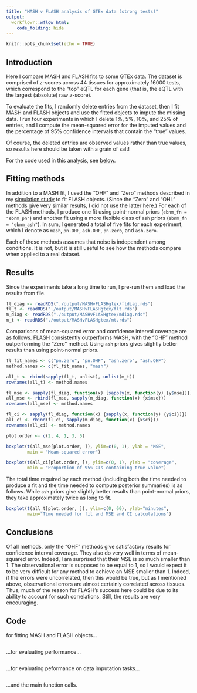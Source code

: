 ```yaml
---
title: "MASH v FLASH analysis of GTEx data (strong tests)"
output: 
  workflowr::wflow_html:
    code_folding: hide
---
```


```r
knitr::opts_chunk$set(echo = TRUE)
```

## Introduction

Here I compare MASH and FLASH fits to some GTEx data. The dataset is comprised of $z$-scores across 44 tissues for approximately 16000 tests, which correspond to the "top" eQTL for each gene (that is, the eQTL with the largest (absolute) raw $z$-score). 

To evaluate the fits, I randomly delete entries from the dataset, then I fit MASH and FLASH objects and use the fitted objects to impute the missing data. I run four experiments in which I delete 1%, 5%, 10%, and 25% of entries, and I compute the mean-squared error for the imputed values and the percentage of 95% confidence intervals that contain the "true" values. 

Of course, the deleted entries are observed values rather than true values, so results here should be taken with a grain of salt!
 
For the code used in this analysis, see [below](#code).

## Fitting methods

In addition to a MASH fit, I used the "OHF" and "Zero" methods described in my [simulation study](MASHvFLASHsims.html) to fit FLASH objects. (Since the "Zero" and "OHL" methods give very similar results, I did not use the latter here.) For each of the FLASH methods, I produce one fit using point-normal priors (`ebnm_fn = "ebnm_pn"`) and another fit using a more flexible class of `ash` priors (`ebnm_fn = "ebnm_ash"`). In sum, I generated a total of five fits for each experiment, which I denote as `mash`, `pn.OHF`, `ash.OHF`, `pn.zero`, and `ash.zero`.

Each of these methods assumes that noise is independent among conditions. It is not, but it is still useful to see how the methods compare when applied to a real dataset. 

## Results

Since the experiments take a long time to run, I pre-run them and load the results from file.

```r
fl_diag <- readRDS("./output/MASHvFLASHgtex/fldiag.rds")
fl_t <- readRDS("./output/MASHvFLASHgtex/flt.rds")
m_diag <- readRDS("./output/MASHvFLASHgtex/mdiag.rds")
m_t <- readRDS("./output/MASHvFLASHgtex/mt.rds")
```

Comparisons of mean-squared error and confidence interval coverage are as follows. FLASH consistently outperforms MASH, with the "OHF" method outperforming the "Zero" method. Using `ash` priors gives slightly better results than using point-normal priors.

```r
fl_fit_names <- c("pn.zero", "pn.OHF", "ash.zero", "ash.OHF")
method.names <- c(fl_fit_names, "mash")

all_t <- rbind(sapply(fl_t, unlist), unlist(m_t))
rownames(all_t) <- method.names

fl_mse <- sapply(fl_diag, function(x) {sapply(x, function(y) {y$mse})})
all_mse <- rbind(fl_mse, sapply(m_diag, function(x) {x$mse}))
rownames(all_mse) <- method.names

fl_ci <- sapply(fl_diag, function(x) {sapply(x, function(y) {y$ci})})
all_ci <- rbind(fl_ci, sapply(m_diag, function(x) {x$ci}))
rownames(all_ci) <- method.names

plot.order <- c(2, 4, 1, 3, 5)

boxplot(t(all_mse[plot.order, ]), ylim=c(0, 1), ylab = "MSE",
        main = "Mean-squared error")

boxplot(t(all_ci[plot.order, ]), ylim=c(0, 1), ylab = "coverage",
        main = "Proportion of 95% CIs containing true value")
```

The total time required by each method (including both the time needed to produce a fit and the time needed to compute posterior summaries) is as follows. While `ash` priors give slightly better results than point-normal priors, they take approximately twice as long to fit. 

```r
boxplot(t(all_t[plot.order, ]), ylim=c(0, 60), ylab="minutes",
        main="Time needed for fit and MSE and CI calculations")
```


## Conclusions

Of all methods, only the "OHF" methods give satisfactory results for confidence interval coverage. They also do very well in terms of mean-squared error. Indeed, I am surprised that their MSE is so much smaller than 1. The observational error is supposed to be equal to 1, so I would expect it to be very difficult for any method to achieve an MSE smaller than 1. Indeed, if the errors were uncorrelated, then this would be true, but as I mentioned above, observational errors are almost certainly correlated across tissues. Thus, much of the reason for FLASH's success here could be due to its ability to account for such correlations. Still, the results are very encouraging.


## Code

for fitting MASH and FLASH objects...
```r
```

...for evaluating performance...
```r
```

...for evaluating peformance on data imputation tasks...
```r
```

...and the main function calls.
```r
```
